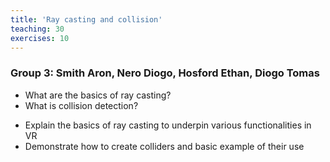```yaml
---
title: 'Ray casting and collision'
teaching: 30
exercises: 10
---
```


### Group 3: Smith Aron, Nero Diogo, Hosford Ethan, Diogo Tomas

:::::::::::::::::::::::::::::::::::::: questions 

- What are the basics of ray casting?
- What is collision detection?

::::::::::::::::::::::::::::::::::::::::::::::::

::::::::::::::::::::::::::::::::::::: objectives

- Explain the basics of ray casting to underpin various functionalities in VR
- Demonstrate how to create colliders and basic example of their use

::::::::::::::::::::::::::::::::::::::::::::::::


